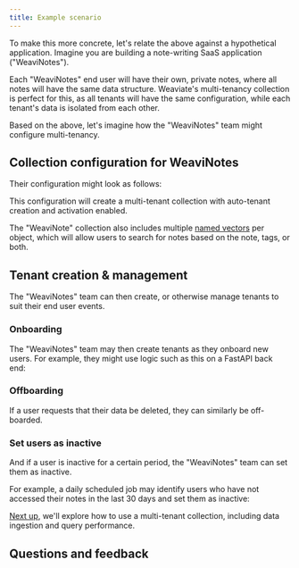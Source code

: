 ```yaml
---
title: Example scenario
---
```



To make this more concrete, let's relate the above against a hypothetical application. Imagine you are building a note-writing SaaS application ("WeaviNotes").

Each "WeaviNotes" end user will have their own, private notes, where all notes will have the same data structure. Weaviate's multi-tenancy collection is perfect for this, as all tenants will have the same configuration, while each tenant's data is isolated from each other.

Based on the above, let's imagine how the "WeaviNotes" team might configure multi-tenancy.

## <i class="fa-solid fa-chevron"></i> Collection configuration for WeaviNotes

Their configuration might look as follows:

<FilteredTextBlock
  text={PyCode}
  startMarker="# WeaviNotesMTConfig"
  endMarker="# END WeaviNotesMTConfig"
  language="py"
/>

This configuration will create a multi-tenant collection with auto-tenant creation and activation enabled.

The "WeaviNote" collection also includes multiple [named vectors](../named_vectors/index.md) per object, which will allow users to search for notes based on the note, tags, or both.

## <i class="fa-solid fa-chevron"></i> Tenant creation & management

The "WeaviNotes" team can then create, or otherwise manage tenants to suit their end user events.

### <i class="fa-solid fa-code"></i> Onboarding

The "WeaviNotes" team may then create tenants as they onboard new users. For example, they might use logic such as this on a FastAPI back end:

<FilteredTextBlock
  text={PyCode}
  startMarker="# WeaviNotesNewUser"
  endMarker="# END WeaviNotesNewUser"
  language="py"
/>

### <i class="fa-solid fa-code"></i> Offboarding

If a user requests that their data be deleted, they can similarly be off-boarded.

<FilteredTextBlock
  text={PyCode}
  startMarker="# WeaviNotesOffboardUser"
  endMarker="# END WeaviNotesOffboardUser"
  language="py"
/>

### <i class="fa-solid fa-code"></i> Set users as inactive

And if a user is inactive for a certain period, the "WeaviNotes" team can set them as inactive.

For example, a daily scheduled job may identify users who have not accessed their notes in the last 30 days and set them as inactive:

<FilteredTextBlock
  text={PyCode}
  startMarker="# WeaviNotesSetUsersInactive"
  endMarker="# END WeaviNotesSetUsersInactive"
  language="py"
/>

[Next up](./300_usage.mdx), we'll explore how to use a multi-tenant collection, including data ingestion and query performance.

## Questions and feedback


<DocsFeedback/>

